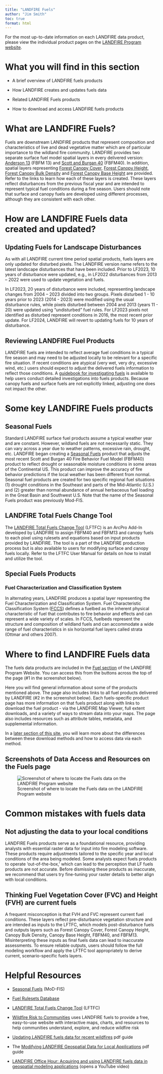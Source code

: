 ---
title: "LANDFIRE Fuels"
author: "Jim Smith"
toc: true
format: html
---

::: callout-note
For the most up-to-date information on each LANDFIRE data product, please view the individual product pages on the [LANDFIRE Program website](https://www.landfire.gov).
:::

# What you will find in this section

- A brief overview of LANDFIRE fuels products

- How LANDFIRE creates and updates fuels data

- Related LANDFIRE Fuels products

- How to download and access LANDFIRE fuels products

# What are LANDFIRE Fuels?

Fuels are downstream LANDFIRE products that represent composition and characteristics of live and dead vegetative matter which are of particular importance to the wildland fire community. LANDFIRE provides two separate surface fuel model spatial layers in every delivered version: [Anderson 13](https://landfire.gov/fuel/fbfm13) (FBFM 13) and [Scott and Burgan 40](https://landfire.gov/fuel/fbfm40) (FBFM40). In addition, spatial layers representing [Forest Canopy Cover](https://landfire.gov/fuel/cc), [Forest Canopy Height](https://landfire.gov/fuel/ch), [Forest Canopy Bulk Density](https://landfire.gov/fuel/cbd) and [Forest Canopy Base Height](https://landfire.gov/fuel/cbh) are provided. Refer to the links to learn how each of these layers is created. These layers reflect disturbances from the previous fiscal year and are intended to represent typical fuel conditions during a fire season. Users should note that surface and canopy fuels are developed using different processes, although they are consistent with each other. 

# How are LANDFIRE Fuels data created and updated?

## Updating Fuels for Landscape Disturbances

As with all LANDFIRE current time period spatial products, fuels layers are only updated for disturbed pixels. The LANDFIRE version name refers to the latest landscape disturbances that have been included. Prior to LF2023, 10 years of disturbance were updated, e.g., in LF2022 disturbances from 2013 – 2022 were used to update vegetation and fuels. 

In LF2023, 20 years of disturbance were included, representing landscape changes from 2004 – 2023 divided into two groups. Pixels disturbed 1 - 10 years prior to 2023 (2014 - 2023) were modified using the usual disturbance rules, while pixels disturbed between 2004 and 2013 (years 11 - 20) were updated using "undisturbed" fuel rules. For LF2023 pixels not identified as disturbed represent conditions in 2016, the most recent prior update. For LF2024, LANDFIRE will revert to updating fuels for 10 years of disturbance.

## Reviewing LANDFIRE Fuel Products
LANDFIRE fuels are intended to reflect average fuel conditions in a typical fire season and may need to be adjusted locally to be relevant for a specific fire situation. If recent conditions are atypical (very wet, very dry, excessive wind, etc.) users should expect to adjust the delivered fuels information to reflect those conditions. A [guidebook for investigating fuels](https://research.fs.usda.gov/treesearch/31921) is available to help users conduct detailed investigations into fuels products. Because canopy fuels and surface fuels are not explicitly linked, adjusting one does not impact the other.

# Some key LANDFIRE Fuels products

## Seasonal Fuels

Standard LANDFIRE surface fuel products assume a typical weather year and are constant. However, wildland fuels are not necessarily static. They can vary across a year due to weather patterns, excessive rain, drought, etc. LANDFIRE began creating a [Seasonal Fuels](https://www.landfire.gov/fuel/lfmodfis) product that adjusts the most recent Scott and Burgan 40 Fire Behavior Fuel Model (FBFM40) product to reflect drought or seasonable moisture conditions in some areas of the Continental US. This product can improve the accuracy of fire behavior predictions if the local weather has been different from normal. Seasonal fuel products are created for two specific regional fuel situations (1) drought conditions in the Southeast and parts of the Mid-Atlantic (U.S.) and (2) greater than normal abundance of annual herbaceous fuel loading in the Great Basin and Southwest U.S. Note that the name of the Seasonal Fuels product was previously Mod-FIS. 

## LANDFIRE Total Fuels Change Tool

The [LANDFIRE Total Fuels Change Tool](https://landfire.gov/resources/lftfc) (LFTFC) is an ArcPro Add-In developed by LANDFIRE to assign FBFM40 and FBFM13 and canopy fuels to each pixel using rulesets and equations based on input products provided by LANDFIRE. The tool is a part of the LANDFIRE production process but is also available to users for modifying surface and canopy fuels locally. Refer to the LFTFC User Manual for details on how to install and utilize the tool.

## Special Fuels Products

### Fuel Characterization and Classification System

In alternating years, LANDFIRE produces a spatial layer representing the Fuel Characterization and Classification System. Fuel Characteristic Classification System ([FCCS](https://www.landfire.gov/fuel/fccs)) defines a fuelbed as the inherent physical characteristic of fuel that contributes to fire behavior and effects and can represent a wide variety of scales. In FCCS, fuelbeds represent the structure and composition of wildland fuels and can accommodate a wide range of fuel characteristics in six horizontal fuel layers called strata (Ottmar and others 2007).

# Where to find LANDFIRE Fuels data

The fuels data products are included in the [Fuel section](https://landfire.gov/fuel) of the LANDFIRE Program Website. You can access this from the buttons across the top of the page (#1 in the screenshot below).

Here you will find general information about some of the products mentioned above. The page also includes links to all fuel products delivered by LANDFIRE (#2 in the screenshot below). Each fuels-specific product page has more information on that fuels product along with links to download the fuel product - via the LANDFIRE Map Viewer, full extent downloads, and a variety of ways to stream data into your maps. The page also includes resources such as attribute tables, metadata, and supplemental information.

::: callout-note
In a [later section of this site](../../../Get_Data/1-ways-to-get-data.qmd), you will learn more about the differences between these download methods and how to access data via each method.
:::

## Screenshots of Data Access and Resources on the Fuels page

![Screenshot of where to locate the Fuels data on the LANDFIRE Program website](images/Fuels_lfgov.bmp){fig-alt="Arrow labeled 1 pointing to the Fuels link on the top navigation bar of the LANDFIRE Program website main and an arrow labeled 2 pointing to three sections of that page - Surface Fuel, Canopy Fuel, and Fuel Vegetation - beneath which are all the LANDFIRE fuels datasets."}

# Common mistakes with fuels data

## Not adjusting the data to your local conditions

LANDFIRE Fuels products serve as a foundational resource, providing analysts with essential raster data for input into fire modeling software. These products require adjustments tailored to the specific year and local conditions of the area being modeled. Some analysts expect fuels products to operate 'out-of-the-box,' which can lead to the perception that LF fuels products are not accurate. Before dismissing these products as inaccurate, we recommend that users try fine-tuning your raster details to better align with local conditions.

## Thinking Fuel Vegetation Cover (FVC) and Height (FVH) are current fuels

A frequent misconception is that FVH and FVC represent current fuel conditions. These layers reflect pre-disturbance vegetation structure and are intended as inputs to the LFTFC, which models post-disturbance fuels and outputs layers such as  Forest Canopy Cover, Forest Canopy Height, Canopy Bulk Density, Canopy Base Height, FBFM40, and FBFM13. Misinterpreting these inputs as final fuels data can lead to inaccurate assessments. To ensure reliable outputs, users should follow the full modeling workflow and apply the LFTFC tool appropriately to derive current, scenario-specific fuels layers.

# Helpful Resources

- [Seasonal Fuels](https://www.landfire.gov/fuel/lfmodfis) (MoD-FIS)

- [Fuel Rulesets Database](https://www.landfire.gov/fuel/fuel_rulesets_db)

- [LANDFIRE Total Fuels Change Tool](https://www.landfire.gov/resources/lftfc) (LFTFC)

- [Wildfire Risk to Communities](https://wildfirerisk.org/) uses LANDFIRE fuels to provide a free, easy-to-use website with interactive maps, charts, and resources to help communities understand, explore, and reduce wildfire risk

- [Updating LANDFIRE fuels data for recent wildfires](https://www.conservationgateway.org/ConservationPractices/FireLandscapes/LANDFIRE/Documents/Updating%20LF%20fuels%20data_Mar%2021_Blankenship.pdf) pdf guide

- The [Modifying LANDFIRE Geospatial Data for Local Applications](https://www.conservationgateway.org/ConservationPractices/FireLandscapes/LANDFIRE/Documents/ModifyingLF_DataGuide_V1.pdf) pdf guide

- [LANDFIRE Office Hour: Acquiring and using LANDFIRE fuels data in geospatial modeling applications](https://youtu.be/FNtey0ALZK4) (opens a YouTube video)